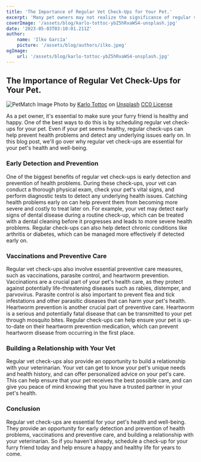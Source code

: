 ```yaml
---
title: 'The Importance of Regular Vet Check-Ups for Your Pet.'
excerpt: 'Many pet owners may not realize the significance of regular vet check-ups for their pets. This blog post dive into the reasons why routine vet appointments are important.'
coverImage: '/assets/blog/karlo-tottoc-ybZ5hRxaWS4-unsplash.jpg'
date: '2023-05-03T03:10:01.211Z'
author:
    name: 'Ilko García'
    picture: '/assets/blog/authors/ilko.jpeg'
ogImage:
    url: '/assets/blog/karlo-tottoc-ybZ5hRxaWS4-unsplash.jpg'
---
```

## The Importance of Regular Vet Check-Ups for Your Pet.

![PetMatch Image](public/assets/blog/karlo-tottoc-ybZ5hRxaWS4-unsplash.jpg)
Photo by [Karlo Tottoc](https://unsplash.com/es/@josekarlo01) on [Unsplash](https://unsplash.com)
[CC0 License](https://creativecommons.org/publicdomain/zero/1.0/)  

As a pet owner, it's essential to make sure your furry friend is healthy and happy. One of the best ways to do this is by scheduling regular vet check-ups for your pet. Even if your pet seems healthy, regular check-ups can help prevent health problems and detect any underlying issues early on. In this blog post, we'll go over why regular vet check-ups are essential for your pet's health and well-being.

### Early Detection and Prevention
One of the biggest benefits of regular vet check-ups is early detection and prevention of health problems. During these check-ups, your vet can conduct a thorough physical exam, check your pet's vital signs, and perform diagnostic tests to detect any underlying health issues. Catching health problems early on can help prevent them from becoming more severe and costly to treat later on.
For example, your vet may detect early signs of dental disease during a routine check-up, which can be treated with a dental cleaning before it progresses and leads to more severe health problems. Regular check-ups can also help detect chronic conditions like arthritis or diabetes, which can be managed more effectively if detected early on.

### Vaccinations and Preventive Care
Regular vet check-ups also involve essential preventive care measures, such as vaccinations, parasite control, and heartworm prevention. Vaccinations are a crucial part of your pet's health care, as they protect against potentially life-threatening diseases such as rabies, distemper, and parvovirus. Parasite control is also important to prevent flea and tick infestations and other parasitic diseases that can harm your pet's health.
Heartworm prevention is another crucial part of preventive care. Heartworm is a serious and potentially fatal disease that can be transmitted to your pet through mosquito bites. Regular check-ups can help ensure your pet is up-to-date on their heartworm prevention medication, which can prevent heartworm disease from occurring in the first place.

### Building a Relationship with Your Vet
Regular vet check-ups also provide an opportunity to build a relationship with your veterinarian. Your vet can get to know your pet's unique needs and health history, and can offer personalized advice on your pet's care. This can help ensure that your pet receives the best possible care, and can give you peace of mind knowing that you have a trusted partner in your pet's health.

### Conclusion
Regular vet check-ups are essential for your pet's health and well-being. They provide an opportunity for early detection and prevention of health problems, vaccinations and preventive care, and building a relationship with your veterinarian. So if you haven't already, schedule a check-up for your furry friend today and help ensure a happy and healthy life for years to come.
